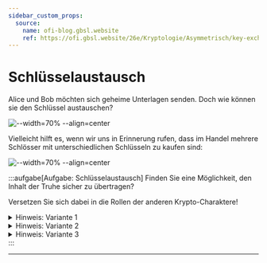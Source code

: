 ```yaml
---
sidebar_custom_props:
  source:
    name: ofi-blog.gbsl.website
    ref: https://ofi.gbsl.website/26e/Kryptologie/Asymmetrisch/key-exchange
---
```


# Schlüsselaustausch

Alice und Bob möchten sich geheime Unterlagen senden. Doch wie können sie den Schlüssel austauschen?

![--width=70% --align=center](img/key-exchange.svg)


Vielleicht hilft es, wenn wir uns in Erinnerung rufen, dass im Handel mehrere Schlösser mit unterschiedlichen Schlüsseln zu kaufen sind:

![--width=70% --align=center](img/key-exchange-2.svg)

:::aufgabe[Aufgabe: Schlüsselaustausch]
Finden Sie eine Möglichkeit, den Inhalt der Truhe sicher zu übertragen?

Versetzen Sie sich dabei in die Rollen der anderen Krypto-Charaktere!

<details>
  <summary>Hinweis: Variante 1</summary>
  <div>
    #### Variante 1: Eigene Schlösser Verteilen

    Können Sie sich zusammenreimen, wie die geheimen Unterlagen versendet werden? Wo liegen allenfalls Probleme?

    <details>
      <summary>Antwort anzeigen</summary>
      <div>
        Alice verschliesst die Truhe mit dem eigenen Schloss, um ungewollten Zugriff zu unterbinden. So verschlossen schickt sie die Truhe an Bob. Auch er kann sie nicht öffnen. Daher fügt er noch sein Schloss hinzu und sendet die Truhe zurück. Nun kann Alice ihr Schloss entfernen und die Truhe ein letztes Mal schicken und nachdem Bob sein eigenes Schloss entfernt hat, kann er den Inhalt sehen.

        Dass es sich um Alices Schloss handelt, kann Bob glauben, da die Absenderin die Informationen ja sicher nicht offen transportieren würde.

        **Problem**: Wie weiss Alice, dass es sich um Bobs Schloss handelt? Jemand unterwegs könnte das Schloss austauschen.
      </div>
    </details>
  </div>
</details>


<details>
  <summary>Hinweis: Variante 2</summary>
  <div>
    #### Variante 2: Eigene Schlösser Verteilen

    ![](img/asymm-encryption-2.svg)

    Wie können die Unterlagen sicher zugestellt werden? Wo liegen allenfalls Probleme?

    <details>
      <summary>Antwort anzeigen</summary>
      <div>
        Bob könnte Alice das eigene, offene Schloss senden, mit dem Alice anschliessend die Truhe verschliesst.

        **Problem**: Wie weiss Alice, dass es sich um Bobs Schloss handelt? Jemand unterwegs könnte das Schloss austauschen.
      </div>
    </details>
  </div>
</details>


<details>
  <summary>Hinweis: Variante 3</summary>
  <div>
    #### Variante 3: Schlösser beim vertrauenswürdigen Trent beziehen

    ![](img/asymm-encryption-3.svg)

    Wie können die Unterlagen sicher zugestellt werden? Wo liegen allenfalls Probleme?

    <details>
      <summary>Antwort anzeigen</summary>
      <div>
        Hier handelt es sich eigentlich um die zweite, einfache Variante mit nur einer Sendung. Allerdings erhält Alice das Schloss nicht von Bob, sondern von einer vertrauenswürdigen Dritten Stelle (Trent). Trent hat eine ganze Sammlung von Schlössern – natürlich nicht nur von Bob, sondern von ganz vielen Leuten. So können alle, die Trent vertrauen, dort Schlösser abholen.
      </div>
    </details>
  </div>
</details>
:::

---

